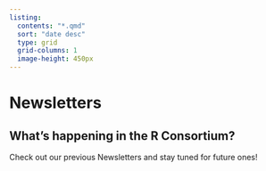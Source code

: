 ```yaml
---
listing:
  contents: "*.qmd"
  sort: "date desc"
  type: grid
  grid-columns: 1
  image-height: 450px
---
```

# Newsletters

## What’s happening in the R Consortium?[](https://oppkeyquarto.netlify.app/newsletters/newsletters#whats-happening-in-the-r-consortium)

Check out our previous Newsletters and stay tuned for future ones!